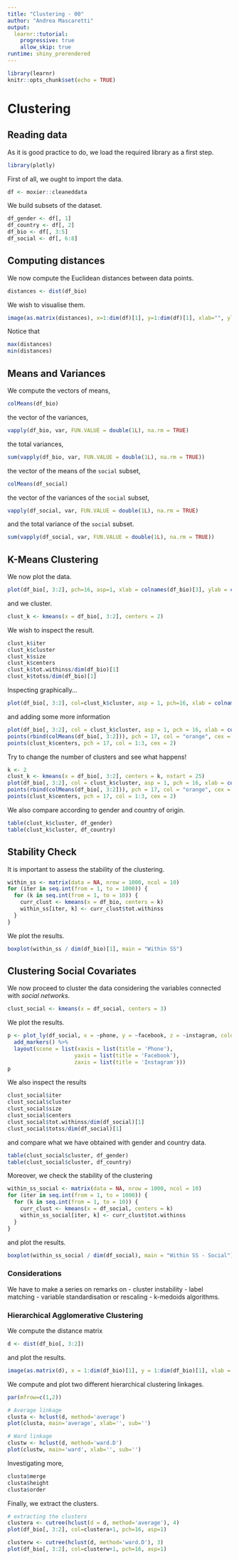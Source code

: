```yaml
---
title: "Clustering - 00"
author: "Andrea Mascaretti"
output:
  learnr::tutorial:
    progressive: true
    allow_skip: true
runtime: shiny_prerendered
---
```


```r
library(learnr)
knitr::opts_chunk$set(echo = TRUE)
```

# Clustering
## Reading data
As it is good practice to do, we load the required library as a first step.
```r
library(plotly)
```

First of all, we ought to import the data.
```r
df <- moxier::cleaneddata
```

We build subsets of the dataset.
```r
df_gender <- df[, 1]
df_country <- df[, 2]
df_bio <- df[, 3:5]
df_social <- df[, 6:8]
```




## Computing distances
We now compute the Euclidean distances between data points.
```r
distances <- dist(df_bio)
```
We wish to visualise them.
```r
image(as.matrix(distances), x=1:dim(df)[1], y=1:dim(df)[1], xlab="", ylab="")
```
Notice that
```r
max(distances)
min(distances)
```



## Means and Variances
We compute the vectors of means,
```r
colMeans(df_bio)
```
the vector of the variances,
```r
vapply(df_bio, var, FUN.VALUE = double(1L), na.rm = TRUE)
```
the total variances,
```r
sum(vapply(df_bio, var, FUN.VALUE = double(1L), na.rm = TRUE))
```
the vector of the means of the `social` subset,
```r
colMeans(df_social)
```
the vector of the variances of the `social` subset,
```r
vapply(df_social, var, FUN.VALUE = double(1L), na.rm = TRUE)
```
and the total variance of the `social` subset.
```r
sum(vapply(df_social, var, FUN.VALUE = double(1L), na.rm = TRUE))
```



## K-Means Clustering
We now plot the data.
```r
plot(df_bio[, 3:2], pch=16, asp=1, xlab = colnames(df_bio)[3], ylab = colnames(df_bio)[2])
```

and we cluster.
```r
clust_k <- kmeans(x = df_bio[, 3:2], centers = 2)
```

We wish to inspect the result.
```r
clust_k$iter
clust_k$cluster
clust_k$size
clust_k$centers
clust_k$tot.withinss/dim(df_bio)[1]
clust_k$totss/dim(df_bio)[1]
```

Inspecting graphically...
```r
plot(df_bio[, 3:2], col=clust_k$cluster, asp = 1, pch=16, xlab = colnames(df_bio)[3], ylab = colnames(df_bio)[2])
```
and adding some more information
```r
plot(df_bio[, 3:2], col = clust_k$cluster, asp = 1, pch = 16, xlab = colnames(df_bio)[3], ylab = colnames(df_bio)[2])
points(rbind(colMeans(df_bio[, 3:2])), pch = 17, col = "orange", cex = 2)
points(clust_k$centers, pch = 17, col = 1:3, cex = 2)
```

Try to change the number of clusters and see what happens!
```r
k <- 2
clust_k <- kmeans(x = df_bio[, 3:2], centers = k, nstart = 25)
plot(df_bio[, 3:2], col = clust_k$cluster, asp = 1, pch = 16, xlab = colnames(df_bio)[3], ylab = colnames(df_bio)[2])
points(rbind(colMeans(df_bio[, 3:2])), pch = 17, col = "orange", cex = 2)
points(clust_k$centers, pch = 17, col = 1:3, cex = 2)

```

We also compare according to gender and country of origin.
```r
table(clust_k$cluster, df_gender)
table(clust_k$cluster, df_country)
```


## Stability Check
It is important to assess the stability of the clustering.
```r
within_ss <- matrix(data = NA, nrow = 1000, ncol = 10)
for (iter in seq.int(from = 1, to = 1000)) {
  for (k in seq.int(from = 1, to = 10)) {
    curr_clust <- kmeans(x = df_bio, centers = k)
    within_ss[iter, k] <- curr_clust$tot.withinss
  }
}
```
We plot the results.
```r
boxplot(within_ss / dim(df_bio)[1], main = "Within SS")
```



## Clustering Social Covariates
We now proceed to cluster the data considering the variables connected with *social networks*.

```r
clust_social <- kmeans(x = df_social, centers = 3)
```

We plot the results.
```r
p <- plot_ly(df_social, x = ~phone, y = ~facebook, z = ~instagram, color = ~as.factor(clust_social$cluster)) %>%
  add_markers() %>%
  layout(scene = list(xaxis = list(title = 'Phone'),
                     yaxis = list(title = 'Facebook'),
                     zaxis = list(title = 'Instagram')))
p
```

We also inspect the results
```r
clust_social$iter
clust_social$cluster
clust_social$size
clust_social$centers
clust_social$tot.withinss/dim(df_social)[1]
clust_social$totss/dim(df_social)[1]
```

and compare what we have obtained with gender and country data.
```r
table(clust_social$cluster, df_gender)
table(clust_social$cluster, df_country)
```


Moreover, we check the stability of the clustering
```r
within_ss_social <- matrix(data = NA, nrow = 1000, ncol = 10)
for (iter in seq.int(from = 1, to = 1000)) {
  for (k in seq.int(from = 1, to = 10)) {
    curr_clust <- kmeans(x = df_social, centers = k)
    within_ss_social[iter, k] <- curr_clust$tot.withinss
  }
}
```


and plot the results.
```r
boxplot(within_ss_social / dim(df_social), main = "Within SS - Social")
```


### Considerations
We have to make a series on remarks on
 - cluster instability
 - label matching
 - variable standardisation or rescaling
 - k-medoids algorithms.


 
### Hierarchical Agglomerative Clustering

We compute the distance matrix
```r
d <- dist(df_bio[, 3:2])
```

and plot the results.
```r
image(as.matrix(d), x = 1:dim(df_bio)[1], y = 1:dim(df_bio)[1], xlab = "", ylab = "")
```


We compute and plot two different hierarchical clustering linkages.
```r
par(mfrow=c(1,2))

# Average linkage
clusta <- hclust(d, method='average')
plot(clusta, main='average', xlab='', sub='')

# Ward linkage
clustw <- hclust(d, method='ward.D')
plot(clustw, main='ward', xlab='', sub='')
```


Investigating more,
```r
clusta$merge
clusta$height
clusta$order
```

Finally, we extract the clusters.
```r
# extracting the clusters
clustera <- cutree(hclust(d = d, method='average'), 4)
plot(df_bio[, 3:2], col=clustera+1, pch=16, asp=1)

clusterw <- cutree(hclust(d, method='ward.D'), 3)
plot(df_bio[, 3:2], col=clusterw+1, pch=16, asp=1)
```
